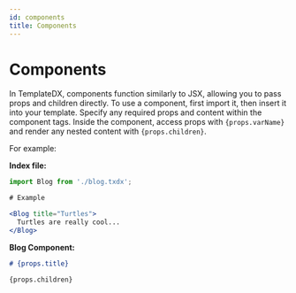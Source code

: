 ```yaml
---
id: components
title: Components
---
```


# Components

In TemplateDX, components function similarly to JSX, allowing you to pass props and children directly. To use a component, first import it, then insert it into your template. Specify any required props and content within the component tags. Inside the component, access props with `{props.varName}` and render any nested content with `{props.children}`.

For example:

**Index file:**
```jsx
import Blog from './blog.txdx';

# Example

<Blog title="Turtles">
  Turtles are really cool...
</Blog>
```

**Blog Component:**
```md Blog
# {props.title}

{props.children}
```